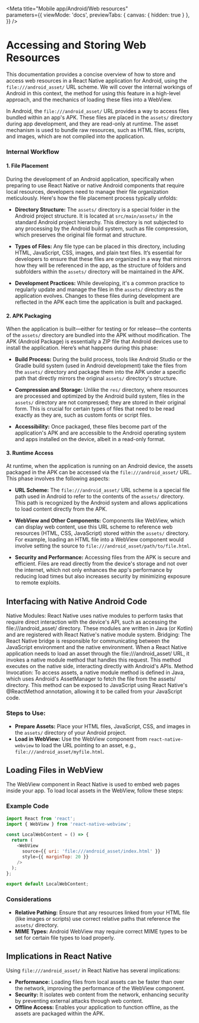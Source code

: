 
<Meta 
  title="Mobile app/Android/Web resources"  
  parameters={{
    viewMode: 'docs',
    previewTabs: { 
      canvas: { hidden: true } 
    },
  }}
/>

# Accessing and Storing Web Resources
This documentation provides a concise overview of how to store and access web resources in a React Native application for Android, using the `file:///android_asset/` URL scheme. We will cover the internal workings of Android in this context, the method for using this feature in a high-level approach, and the mechanics of loading these files into a WebView.

In Android, the `file:///android_asset/` URL provides a way to access files bundled within an app's APK. These files are placed in the `assets/` directory during app development, and they are read-only at runtime. The asset mechanism is used to bundle raw resources, such as HTML files, scripts, and images, which are not compiled into the application.

### Internal Workflow

#### 1. File Placement
During the development of an Android application, specifically when preparing to use React Native or native Android components that require local resources, developers need to manage their file organization meticulously. Here's how the file placement process typically unfolds:

- **Directory Structure:** The `assets/` directory is a special folder in the Android project structure. It is located at `src/main/assets/` in the standard Android project hierarchy. This directory is not subjected to any processing by the Android build system, such as file compression, which preserves the original file format and structure.
  
- **Types of Files:** Any file type can be placed in this directory, including HTML, JavaScript, CSS, images, and plain text files. It’s essential for developers to ensure that these files are organized in a way that mirrors how they will be referenced in the app, as the structure of folders and subfolders within the `assets/` directory will be maintained in the APK.

- **Development Practices:** While developing, it's a common practice to regularly update and manage the files in the `assets/` directory as the application evolves. Changes to these files during development are reflected in the APK each time the application is built and packaged.

#### 2. APK Packaging
When the application is built—either for testing or for release—the contents of the `assets/` directory are bundled into the APK without modification. The APK (Android Package) is essentially a ZIP file that Android devices use to install the application. Here’s what happens during this phase:

- **Build Process:** During the build process, tools like Android Studio or the Gradle build system (used in Android development) take the files from the `assets/` directory and package them into the APK under a specific path that directly mirrors the original `assets/` directory's structure.

- **Compression and Storage:** Unlike the `res/` directory, where resources are processed and optimized by the Android build system, files in the `assets/` directory are not compressed; they are stored in their original form. This is crucial for certain types of files that need to be read exactly as they are, such as custom fonts or script files.

- **Accessibility:** Once packaged, these files become part of the application's APK and are accessible to the Android operating system and apps installed on the device, albeit in a read-only format.

#### 3. Runtime Access
At runtime, when the application is running on an Android device, the assets packaged in the APK can be accessed via the `file:///android_asset/` URL. This phase involves the following aspects:

- **URL Scheme:** The `file:///android_asset/` URL scheme is a special file path used in Android to refer to the contents of the `assets/` directory. This path is recognized by the Android system and allows applications to load content directly from the APK.

- **WebView and Other Components:** Components like WebView, which can display web content, use this URL scheme to reference web resources (HTML, CSS, JavaScript) stored within the `assets/` directory. For example, loading an HTML file into a WebView component would involve setting the source to `file:///android_asset/path/to/file.html`.

- **Security and Performance:** Accessing files from the APK is secure and efficient. Files are read directly from the device's storage and not over the internet, which not only enhances the app's performance by reducing load times but also increases security by minimizing exposure to remote exploits.

## Interfacing with Native Android Code
Native Modules: React Native uses native modules to perform tasks that require direct interaction with the device's API, such as accessing the file:///android_asset/ directory. These modules are written in Java (or Kotlin) and are registered with React Native's native module system.
Bridging: The React Native bridge is responsible for communicating between the JavaScript environment and the native environment. When a React Native application needs to load an asset through the file:///android_asset/ URL, it invokes a native module method that handles this request. This method executes on the native side, interacting directly with Android's APIs.
Method Invocation: To access assets, a native module method is defined in Java, which uses Android's AssetManager to fetch the file from the assets/ directory. This method can be exposed to JavaScript using React Native's @ReactMethod annotation, allowing it to be called from your JavaScript code.


### Steps to Use:
- **Prepare Assets:** Place your HTML files, JavaScript, CSS, and images in the `assets/` directory of your Android project.
- **Load in WebView:** Use the WebView component from `react-native-webview` to load the URL pointing to an asset, e.g., `file:///android_asset/myfile.html`.

## Loading Files in WebView
The WebView component in React Native is used to embed web pages inside your app. To load local assets in the WebView, follow these steps:

### Example Code
```javascript
import React from 'react';
import { WebView } from 'react-native-webview';

const LocalWebContent = () => {
  return (
    <WebView
      source={{ uri: 'file:///android_asset/index.html' }}
      style={{ marginTop: 20 }}
    />
  );
};

export default LocalWebContent;
```

### Considerations
- **Relative Pathing:** Ensure that any resources linked from your HTML file (like images or scripts) use correct relative paths that reference the `assets/` directory.
- **MIME Types:** Android WebView may require correct MIME types to be set for certain file types to load properly.

## Implications in React Native
Using `file:///android_asset/` in React Native has several implications:

- **Performance:** Loading files from local assets can be faster than over the network, improving the performance of the WebView component.
- **Security:** It isolates web content from the network, enhancing security by preventing external attacks through web content.
- **Offline Access:** Enables your application to function offline, as the assets are packaged within the APK.

